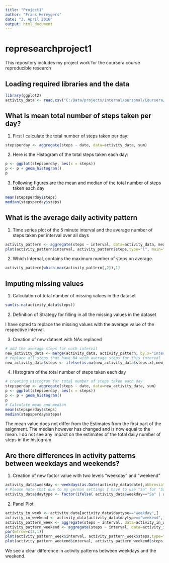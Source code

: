 ```yaml
---
title: "Project1"
author: "Frank Hereygers"
date: "3. April 2016"
output: html_document
---
```



# represearchproject1
This repository includes my project work for the coursera course reproducible research

## Loading required libraries and the data



```r
library(ggplot2)
activity_data <- read.csv("C:/Data/projects/internal/personal/Coursera/reproducable research/project/activity.csv", header=TRUE)
```

## What is mean total number of steps taken per day?

1. First I calculate the total number of steps taken per day:

```r
stepsperday <- aggregate(steps ~ date, data=activity_data, sum)
```

2. Here is the Histogram of the total steps taken each day:

```r
p <- ggplot(stepsperday, aes(x = steps))
p <- p + geom_histogram()
p
```

3. Following figures are the mean and median of the total number of steps taken each day
```r
mean(stepsperday$steps)
median(stepsperday$steps)
```

## What is the average daily activity pattern

1. Time series plot of the 5 minute interval and the average number of steps taken per interval over all days
```r
activity_pattern <- aggregate(steps ~ interval, data=activity_data, mean)
plot(activity_pattern$interval, activity_pattern$steps,type="l", main="Average Dialy Activity Pattern", xlab="Interval", ylab="average steps across all days")
```

2. Which Internal, contains the maximum number of steps on average.
```r
activity_pattern[which.max(activity_pattern[,2]),1]
```

## Imputing missing values

1. Calculation of total number of missing values in the dataset
```r
sum(is.na(activity_data$steps))
```

2. Definition of Strategy for filling in all the missing values in the dataset

I have opted to replace the missing values with the average value of the respective interval.

3. Creation of new dataset with NAs replaced

```r
# add the average steps for each interval
new_activity_data <- merge(activity_data, activity_pattern, by.x="interval" , by.y="interval")
# replace all steps that have NA with average steps for this interval
new_activity_data$steps <- ifelse(is.na(new_activity_data$steps.x),new_activity_data$steps.y,new_activity_data$steps.x)
```

4. Histogram of the total number of steps taken each day


```r
# creating histogram for total number of steps taken each day
stepsperday <- aggregate(steps ~ date, data=new_activity_data, sum)
p <- ggplot(stepsperday, aes(x = steps))
p <- p + geom_histogram()
p
# Calculate mean and median
mean(stepsperday$steps)
median(stepsperday$steps)
```

The mean value does not differ from the Estimates from the first part of the asignment. The median however has changed and is now equal to the mean. I do not see any impact on the estimates of the total daily number of steps in the histogram.

## Are there differences in activity patterns between weekdays and weekends?

1. Creation of new factor value with two levels "weekday" and "weekend"

```r
activity_data$weekday <- weekdays(as.Date(activity_data$date),abbreviate =TRUE)
# Please note that due to my german settings I have to use "Sa" for "Sat" and "So" for "Sun"
activity_data$daytype <- factor(ifelse( activity_data$weekday=="Sa" | activity_data$weekday=="So" , "weekend" , "weekday" ))
```

2. Panel Plot

```r
activity_in_week <- activity_data[activity_data$daytype=="weekday",]
activity_in_weekend <- activity_data[activity_data$daytype=="weekend",]
activity_pattern_week <- aggregate(steps ~ interval, data=activity_in_week, mean)
activity_pattern_weekend <- aggregate(steps ~ interval, data=activity_in_weekend, mean)
par(mfrow=c(2,1))
plot(activity_pattern_week$interval, activity_pattern_week$steps,type="l", main="Average Dialy Activity Pattern on Weekdays", xlab="Interval", ylab="average steps across all days")
plot(activity_pattern_weekend$interval, activity_pattern_weekend$steps,type="l", main="Average Dialy Activity Pattern on Weekends", xlab="Interval", ylab="average steps across all days")
```

We see a clear difference in activity patterns between weekdays and the weekend.
